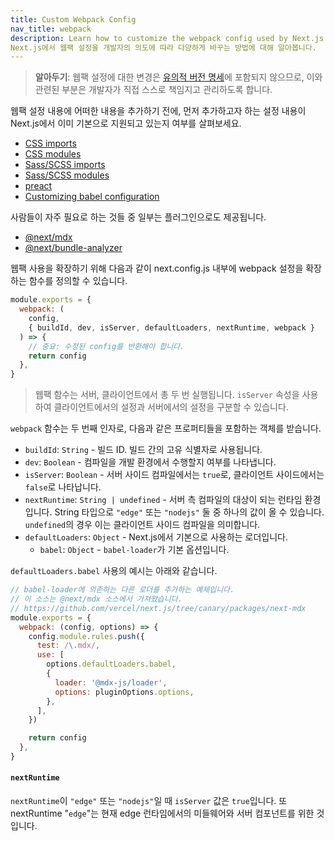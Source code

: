 ```yaml
---
title: Custom Webpack Config
nav_title: webpack
description: Learn how to customize the webpack config used by Next.js
Next.js에서 웹팩 설정을 개발자의 의도에 따라 다양하게 바꾸는 방법에 대해 알아봅니다.
---
```


> **알아두기**: 웹팩 설정에 대한 변경은 [유의적 버전 명세](https://semver.org/lang/ko/)에 포함되지 않으므로, 이와 관련된 부분은 개발자가 직접 스스로 책임지고 관리하도록 합니다.

웹팩 설정 내용에 어떠한 내용을 추가하기 전에, 먼저 추가하고자 하는 설정 내용이 Next.js에서 이미 기본으로 지원되고 있는지 여부를 살펴보세요.

- [CSS imports](/docs/pages/building-your-application/styling)
- [CSS modules](/docs/pages/building-your-application/styling/css-modules)
- [Sass/SCSS imports](/docs/pages/building-your-application/styling/sass)
- [Sass/SCSS modules](/docs/pages/building-your-application/styling/sass)
- [preact](https://github.com/vercel/next.js/tree/canary/examples/using-preact)
- [Customizing babel configuration](/docs/pages/building-your-application/configuring/babel)

사람들이 자주 필요로 하는 것들 중 일부는 플러그인으로도 제공됩니다.

- [@next/mdx](https://github.com/vercel/next.js/tree/canary/packages/next-mdx)
- [@next/bundle-analyzer](https://github.com/vercel/next.js/tree/canary/packages/next-bundle-analyzer)

웹팩 사용을 확장하기 위해 다음과 같이 next.config.js 내부에 webpack 설정을 확장하는 함수를 정의할 수 있습니다.

```js filename="next.config.js"
module.exports = {
  webpack: (
    config,
    { buildId, dev, isServer, defaultLoaders, nextRuntime, webpack }
  ) => {
    // 중요: 수정된 config를 반환해야 합니다.
    return config
  },
}
```

> 웹팩 함수는 서버, 클라이언트에서 총 두 번 실행됩니다. `isServer` 속성을 사용하여 클라이언트에서의 설정과 서버에서의 설정을 구분할 수 있습니다.

`webpack` 함수는 두 번째 인자로, 다음과 같은 프로퍼티들을 포함하는 객체를 받습니다.

- `buildId`: `String` - 빌드 ID. 빌드 간의 고유 식별자로 사용됩니다.
- `dev`: `Boolean` - 컴파일을 개발 환경에서 수행할지 여부를 나타냅니다.
- `isServer`: `Boolean` - 서버 사이드 컴파일에서는 `true`로, 클라이언트 사이드에서는 `false`로 나타납니다.
- `nextRuntime`: `String | undefined` - 서버 측 컴파일의 대상이 되는 런타임 환경입니다. String 타입으로 `"edge"` 또는 `"nodejs"` 둘 중 하나의 값이 올 수 있습니다. `undefined`의 경우 이는 클라이언트 사이드 컴파일을 의미합니다.
- `defaultLoaders`: `Object` - Next.js에서 기본으로 사용하는 로더입니다.
  - `babel`: `Object` - `babel-loader`가 기본 옵션입니다.

`defaultLoaders.babel` 사용의 예시는 아래와 같습니다.

```js
// babel-loader에 의존하는 다른 로더를 추가하는 예제입니다.
// 이 소스는 @next/mdx 소스에서 가져왔습니다.
// https://github.com/vercel/next.js/tree/canary/packages/next-mdx
module.exports = {
  webpack: (config, options) => {
    config.module.rules.push({
      test: /\.mdx/,
      use: [
        options.defaultLoaders.babel,
        {
          loader: '@mdx-js/loader',
          options: pluginOptions.options,
        },
      ],
    })

    return config
  },
}
```

#### `nextRuntime`

`nextRuntime`이 `"edge"` 또는 `"nodejs"`일 때 `isServer` 값은 `true`입니다. 또 nextRuntime "`edge`"는 현재 edge 런타임에서의 미들웨어와 서버 컴포넌트를 위한 것입니다.
